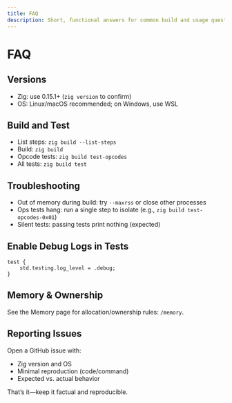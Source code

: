 ```yaml
---
title: FAQ
description: Short, functional answers for common build and usage questions.
---
```


# FAQ

## Versions

- Zig: use 0.15.1+ (`zig version` to confirm)
- OS: Linux/macOS recommended; on Windows, use WSL

## Build and Test

- List steps: `zig build --list-steps`
- Build: `zig build`
- Opcode tests: `zig build test-opcodes`
- All tests: `zig build test`

## Troubleshooting

- Out of memory during build: try `--maxrss` or close other processes
- Ops tests hang: run a single step to isolate (e.g., `zig build test-opcodes-0x01`)
- Silent tests: passing tests print nothing (expected)

## Enable Debug Logs in Tests

```zig
test {
    std.testing.log_level = .debug;
}
```

## Memory & Ownership

See the Memory page for allocation/ownership rules: `/memory`.

## Reporting Issues

Open a GitHub issue with:
- Zig version and OS
- Minimal reproduction (code/command)
- Expected vs. actual behavior

That’s it—keep it factual and reproducible.
